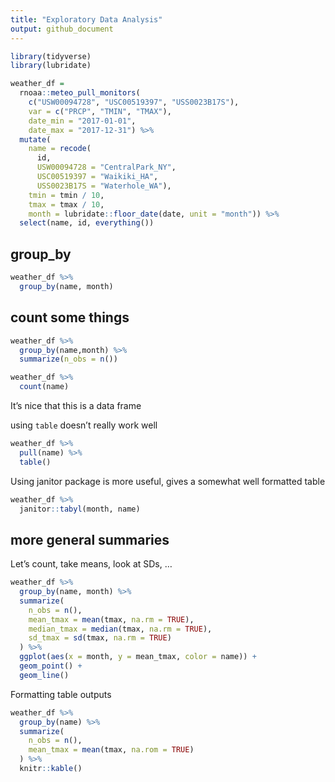 ```yaml
---
title: "Exploratory Data Analysis"
output: github_document
---
```


```r
library(tidyverse)
library(lubridate)
```


```r
weather_df =  
  rnoaa::meteo_pull_monitors(
    c("USW00094728", "USC00519397", "USS0023B17S"),
    var = c("PRCP", "TMIN", "TMAX"), 
    date_min = "2017-01-01",
    date_max = "2017-12-31") %>%
  mutate(
    name = recode(
      id, 
      USW00094728 = "CentralPark_NY", 
      USC00519397 = "Waikiki_HA",
      USS0023B17S = "Waterhole_WA"),
    tmin = tmin / 10,
    tmax = tmax / 10,
    month = lubridate::floor_date(date, unit = "month")) %>%
  select(name, id, everything())
```

## group_by

```r
weather_df %>% 
  group_by(name, month)
```

## count some things 

```r
weather_df %>% 
  group_by(name,month) %>% 
  summarize(n_obs = n())

weather_df %>% 
  count(name)
```

It's nice that this is a data frame

using `table` doesn't really work well 

```r
weather_df %>%
  pull(name) %>% 
  table()
```


Using janitor package is more useful, gives a somewhat well formatted table  

```r
weather_df %>% 
  janitor::tabyl(month, name)
```


## more general summaries 

Let's count, take means, look at SDs, ... 

```r
weather_df %>% 
  group_by(name, month) %>% 
  summarize(
    n_obs = n(),
    mean_tmax = mean(tmax, na.rm = TRUE),
    median_tmax = median(tmax, na.rm = TRUE),
    sd_tmax = sd(tmax, na.rm = TRUE)
  ) %>% 
  ggplot(aes(x = month, y = mean_tmax, color = name)) + 
  geom_point() + 
  geom_line()
```

Formatting table outputs 

```r
weather_df %>% 
  group_by(name) %>% 
  summarize(
    n_obs = n(),
    mean_tmax = mean(tmax, na.rom = TRUE)
  ) %>% 
  knitr::kable()
```

